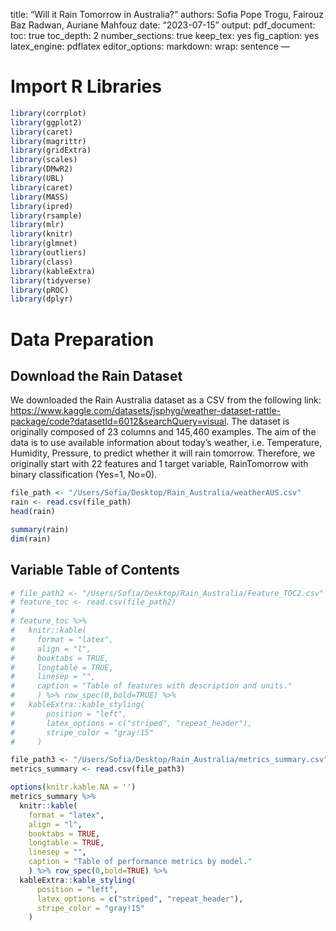 
title: "Will it Rain Tomorrow in Australia?"
authors: Sofia Pope Trogu, Fairouz Baz Radwan, Auriane Mahfouz
date: "2023-07-15"
output:
  pdf_document: 
    toc: true
    toc_depth: 2
    number_sections: true
    keep_tex: yes
    fig_caption: yes
latex_engine: pdflatex
editor_options: 
  markdown: 
    wrap: sentence
---

# Import R Libraries

```r
library(corrplot)
library(ggplot2)
library(caret)
library(magrittr)
library(gridExtra)  
library(scales)
library(DMwR2)
library(UBL)
library(caret)
library(MASS)
library(ipred)
library(rsample)
library(mlr)
library(knitr)
library(glmnet)
library(outliers)
library(class)
library(kableExtra)
library(tidyverse)
library(pROC)
library(dplyr)
```

# Data Preparation 

## Download the Rain Dataset

We downloaded the Rain Australia dataset as a CSV from the following link: <https://www.kaggle.com/datasets/jsphyg/weather-dataset-rattle-package/code?datasetId=6012&searchQuery=visual>.
The dataset is originally composed of 23 columns and 145,460 examples.
The aim of the data is to use available information about today's weather, i.e.
Temperature, Humidity, Pressure, to predict whether it will rain tomorrow.
Therefore, we originally start with 22 features and 1 target variable, RainTomorrow with binary classification (Yes=1, No=0).

```r
file_path <- "/Users/Sofia/Desktop/Rain_Australia/weatherAUS.csv"
rain <- read.csv(file_path)
head(rain)
```

```r
summary(rain)
dim(rain)
```


## Variable Table of Contents
```r
# file_path2 <- "/Users/Sofia/Desktop/Rain_Australia/Feature_TOC2.csv"
# feature_toc <- read.csv(file_path2)
# 
# feature_toc %>%
#   knitr::kable(
#     format = "latex",
#     align = "l",
#     booktabs = TRUE,
#     longtable = TRUE,
#     linesep = "",
#     caption = "Table of features with description and units."
#     ) %>% row_spec(0,bold=TRUE) %>% 
#   kableExtra::kable_styling(
#       position = "left",
#       latex_options = c("striped", "repeat_header"),
#       stripe_color = "gray!15"
#     )

file_path3 <- "/Users/Sofia/Desktop/Rain_Australia/metrics_summary.csv"
metrics_summary <- read.csv(file_path3)

options(knitr.kable.NA = '')
metrics_summary %>%
  knitr::kable(
    format = "latex",
    align = "l",
    booktabs = TRUE,
    longtable = TRUE,
    linesep = "",
    caption = "Table of performance metrics by model."
    ) %>% row_spec(0,bold=TRUE) %>% 
  kableExtra::kable_styling(
      position = "left",
      latex_options = c("striped", "repeat_header"),
      stripe_color = "gray!15"
    )
```